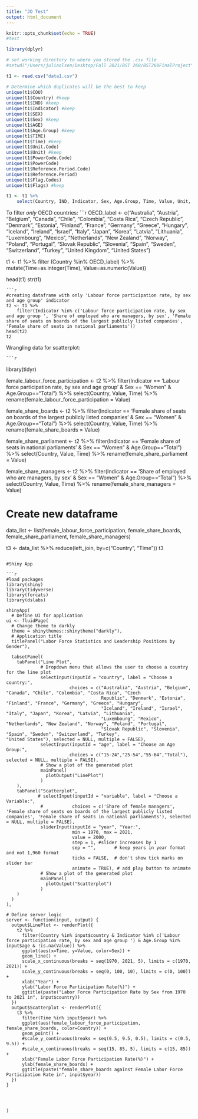 ```yaml
---
title: "JO Test"
output: html_document
---
```


```r
knitr::opts_chunk$set(echo = TRUE)
#test

library(dplyr)

# set working directory to where you stored the .csv file
#setwd("/Users/juliaolsen/Desktop/Fall 2021/BST 260/BST260FinalProject")

t1 <- read.csv("data1.csv")

# Determine which duplicates will be the best to keep 
unique(t1$COU)
unique(t1$Country) #keep
unique(t1$IND) #keep
unique(t1$Indicator) #keep
unique(t1$SEX) 
unique(t1$Sex) #keep
unique(t1$AGE)
unique(t1$Age.Group) #keep
unique(t1$TIME)
unique(t1$Time) #keep
unique(t1$Unit.Code)
unique(t1$Unit) #keep
unique(t1$PowerCode.Code)
unique(t1$PowerCode)
unique(t1$Reference.Period.Code)
unique(t1$Reference.Period)
unique(t1$Flag.Codes)
unique(t1$Flags) #keep

t1 <- t1 %>% 
    select(Country, IND, Indicator, Sex, Age.Group, Time, Value, Unit, Flags)
```

To filter *only* OECD countries:
    ```r
OECD_label <- c("Australia", "Austria", "Belgium", "Canada", "Chile", "Colombia", "Costa Rica", "Czech Republic", "Denmark", "Estonia", "Finland", "France", "Germany", "Greece", "Hungary", "Iceland", "Ireland", "Israel", "Italy", "Japan", "Korea", "Latvia", "Lithuania", "Luxembourg", "Mexico", "Netherlands", "New Zealand", "Norway", "Poland", "Portugal", "Slovak Republic", "Slovenia", "Spain", "Sweden", "Switzerland", "Turkey", "United Kingdom", "United States")

t1 <- t1 %>%
    filter (Country %in% OECD_label) %>%
    mutate(Time=as.integer(Time), Value=as.numeric(Value))

head(t1)
str(t1)
```
```r
#creating dataframe with only 'Labour force participation rate, by sex and age group' indicator
t2 <- t1 %>%
    filter(Indicator %in% c('Labour force participation rate, by sex and age group ', 'Share of employed who are managers, by sex', 'Female share of seats on boards of the largest publicly listed companies', 'Female share of seats in national parliaments'))
head(t2)
t2

```

Wrangling data for scatterplot:
    
    ```r
library(tidyr)

female_labour_force_participation <- t2 %>%
  filter(Indicator == 'Labour force participation rate, by sex and age group ' & Sex == "Women" & Age.Group=="Total") %>%
  select(Country, Value, Time) %>%
  rename(female_labour_force_participation = Value)

female_share_boards <- t2 %>%
  filter(Indicator == 'Female share of seats on boards of the largest publicly listed companies' & Sex == "Women" & Age.Group=="Total") %>%
  select(Country, Value, Time) %>%
  rename(female_share_boards = Value)

female_share_parliament <- t2 %>%
  filter(Indicator == 'Female share of seats in national parliaments' & Sex == "Women" & Age.Group=="Total") %>%
  select(Country, Value, Time) %>%
  rename(female_share_parliament = Value)

female_share_managers <- t2 %>%
  filter(Indicator == 'Share of employed who are managers, by sex' & Sex == "Women" & Age.Group=="Total") %>%
  select(Country, Value, Time) %>%
  rename(female_share_managers = Value)

# Create new dataframe
data_list <- list(female_labour_force_participation, female_share_boards, female_share_parliament, female_share_managers)

t3 <- data_list %>% 
  reduce(left_join, by=c("Country", "Time"))
t3

```

#Shiny App

```r
#load packages
library(shiny)
library(tidyverse)
library(forcats)
library(dslabs)

shinyApp(
  # Define UI for application
ui <- fluidPage(
  # Change theme to darkly
  theme = shinythemes::shinytheme("darkly"),
  # Application title
  titlePanel("Labor Force Statistics and Leadership Positions by Gender"),
  
  tabsetPanel(
    tabPanel("Line Plot",
             # Dropdown menu that allows the user to choose a country for the line plot
             selectInput(inputId = "country", label = "Choose a country:",
                        choices = c("Australia", "Austria", "Belgium", "Canada", "Chile", "Colombia", "Costa Rica", "Czech
                                    Republic", "Denmark", "Estonia", "Finland", "France", "Germany", "Greece", "Hungary",
                                    "Iceland", "Ireland", "Israel", "Italy", "Japan", "Korea", "Latvia", "Lithuania",
                                    "Luxembourg", "Mexico", "Netherlands", "New Zealand", "Norway", "Poland", "Portugal",
                                    "Slovak Republic", "Slovenia", "Spain", "Sweden", "Switzerland", "Turkey",                                                   "United States"), selected = NULL, multiple = FALSE),
             selectInput(inputId = "age", label = "Choose an Age Group:",
                        choices = c("15-24","25-54","55-64","Total"), selected = NULL, multiple = FALSE),
             # Show a plot of the generated plot
             mainPanel(
               plotOutput("LinePlot")
             )
    ),
    tabPanel("Scatterplot",
            # selectInput(inputId = "variable", label = "Choose a Variable:",
             #           choices = c('Share of female managers', 'Female share of seats on boards of the largest publicly listed companies', 'Female share of seats in national parliaments'), selected = NULL, multiple = FALSE),
             sliderInput(inputId = "year", "Year:",
                         min = 1970, max = 2021,
                         value = 2000, 
                         step = 1, #slider increases by 1
                         sep = "",       # keep years in year format and not 1,960 format
                         ticks = FALSE,  # don't show tick marks on slider bar
                         animate = TRUE), # add play button to animate
             # Show a plot of the generated plot
             mainPanel(
               plotOutput("Scatterplot")
             )
    )
  )
),

# Define server logic
server <- function(input, output) {
  output$LinePlot <- renderPlot({
    t2 %>% 
      filter(Country %in% input$country & Indicator %in% c('Labour force participation rate, by sex and age group ') & Age.Group %in% input$age & !is.na(Value)) %>%
      ggplot(aes(x=Time, y=Value, color=Sex)) + 
      geom_line() + 
      scale_x_continuous(breaks = seq(1970, 2021, 5), limits = c(1970, 2021)) +
      scale_y_continuous(breaks = seq(0, 100, 10), limits = c(0, 100)) +
      xlab("Year") +
      ylab("Labor Force Participation Rate(%)") +
      ggtitle(paste("Labor Force Participation Rate by Sex from 1970 to 2021 in", input$country))
  })
  output$Scatterplot <- renderPlot({
    t3 %>% 
      filter(Time %in% input$year) %>%
      ggplot(aes(female_labour_force_participation, female_share_boards, color=Country)) + 
      geom_point() + 
      #scale_y_continuous(breaks = seq(0.5, 9.5, 0.5), limits = c(0.5, 9.5)) +
      #scale_x_continuous(breaks = seq(15, 85, 5), limits = c(15, 85)) +
      xlab("Female Labor Force Participation Rate(%)") +
      ylab(female_share_boards) +
      ggtitle(paste("female_share_boards against Female Labor Force Participation Rate in", input$year))
  })
}
  
  
  
  
)
```

